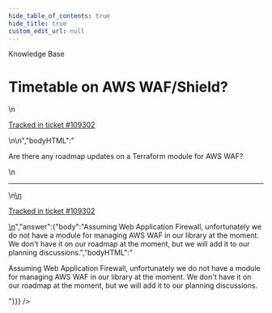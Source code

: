 ```yaml
---
hide_table_of_contents: true
hide_title: true
custom_edit_url: null
---
```



<CenterLayout>
<span className="searchCategory">Knowledge Base</span>
<h1>Timetable on AWS WAF/Shield?</h1>
<GitHub discussion={{"id":"D_kwDOF8slf84AQ6S1","number":569,"author":{"login":"iangrunt"},"title":"Timetable on AWS WAF/Shield?","body":"\nAre there any roadmap updates on a Terraform module for AWS WAF?\n\n---\n\n<ins datetime=\"2022-09-29T18:34:22Z\">\n  <p><a href=\"https://support.gruntwork.io/hc/requests/109302\">Tracked in ticket #109302</a></p>\n</ins>\n","bodyHTML":"<p dir=\"auto\">Are there any roadmap updates on a Terraform module for AWS WAF?</p>\n<hr>\n<ins datetime=\"2022-09-29T18:34:22Z\">\n  <p dir=\"auto\"><a href=\"https://support.gruntwork.io/hc/requests/109302\" rel=\"nofollow\">Tracked in ticket #109302</a></p>\n</ins>","answer":{"body":"Assuming Web Application Firewall, unfortunately we do not have a module for managing AWS WAF in our library at the moment. We don't have it on our roadmap at the moment, but we will add it to our planning discussions.","bodyHTML":"<p dir=\"auto\">Assuming Web Application Firewall, unfortunately we do not have a module for managing AWS WAF in our library at the moment. We don't have it on our roadmap at the moment, but we will add it to our planning discussions.</p>"}}} />

</CenterLayout>
  

<!-- ##DOCS-SOURCER-START
{
  "sourcePlugin": "github-discussions",
  "hash": "e83afb6d1f5bc5ba16e4146d26cb9382"
}
##DOCS-SOURCER-END -->
